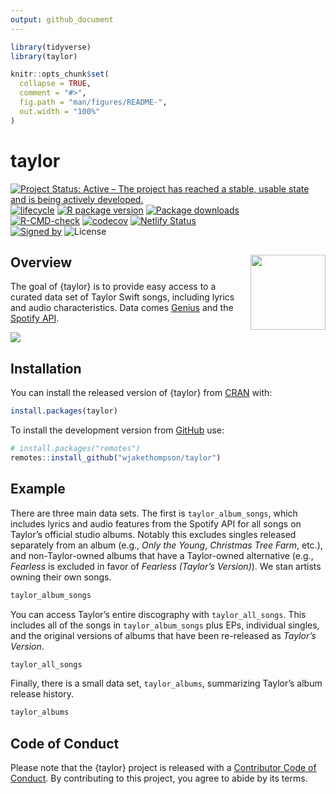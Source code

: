 ```yaml
---
output: github_document
---
```


<!-- README.md is generated from README.Rmd. Please edit that file -->

```r
library(tidyverse)
library(taylor)

knitr::opts_chunk$set(
  collapse = TRUE,
  comment = "#>",
  fig.path = "man/figures/README-",
  out.width = "100%"
)
```

# taylor

<!-- badges: start -->
[![Project Status: Active – The project has reached a stable, usable state and is being actively developed.](https://www.repostatus.org/badges/latest/active.svg)](https://www.repostatus.org/#active)
[![lifecycle](https://img.shields.io/badge/lifecycle-stable-brightgreen.svg)](https://lifecycle.r-lib.org/articles/stages.html)
[![R package version](https://www.r-pkg.org/badges/version/taylor)](https://CRAN.R-project.org/package=taylor)
[![Package downloads](https://cranlogs.r-pkg.org/badges/taylor)](https://cran.r-project.org/package=taylor)</br>
[![R-CMD-check](https://github.com/wjakethompson/taylor/workflows/R-CMD-check/badge.svg)](https://github.com/wjakethompson/taylor/actions)
[![codecov](https://codecov.io/gh/wjakethompson/taylor/branch/main/graph/badge.svg?token=TECvfoOYHh)](https://app.codecov.io/gh/wjakethompson/taylor)
[![Netlify Status](https://api.netlify.com/api/v1/badges/b80199c9-57a9-4d08-87e9-4887a67d01e4/deploy-status)](https://app.netlify.com/sites/r-taylor/deploys)</br>
[![Signed by](https://img.shields.io/badge/Keybase-Verified-brightgreen.svg)](https://keybase.io/wjakethompson)
![License](https://img.shields.io/badge/License-MIT-blue.svg)
<!-- badges: end -->

## Overview <img src="man/figures/logo.png" align="right" width="120" />

The goal of {taylor} is to provide easy access to a curated data set of Taylor Swift songs, including lyrics and audio characteristics. Data comes [Genius](https://genius.com/artists/Taylor-swift) and the [Spotify API](https://open.spotify.com/artist/06HL4z0CvFAxyc27GXpf02).

![](https://media.giphy.com/media/2tg4k9pXNcGi7kZ9Pz/giphy.gif)

## Installation

You can install the released version of {taylor} from [CRAN](https://cran.r-project.org/) with:

``` r
install.packages(taylor)
```

To install the development version from [GitHub](https://github.com/) use:

``` r
# install.packages("remotes")
remotes::install_github("wjakethompson/taylor")
```

## Example

There are three main data sets. The first is `taylor_album_songs`, which includes lyrics and audio features from the Spotify API for all songs on Taylor's official studio albums. Notably this excludes singles released separately from an album (e.g., *Only the Young*, *Christmas Tree Farm*, etc.), and non-Taylor-owned albums that have a Taylor-owned alternative (e.g., *Fearless* is excluded in favor of *Fearless (Taylor's Version)*). We stan artists owning their own songs.

```r
taylor_album_songs
```

You can access Taylor's entire discography with `taylor_all_songs`. This includes all of the songs in `taylor_album_songs` plus EPs, individual singles, and the original versions of albums that have been re-released as *Taylor's Version*.

```r
taylor_all_songs
```

Finally, there is a small data set, `taylor_albums`, summarizing Taylor's album release history.

```r
taylor_albums
```

## Code of Conduct
  
Please note that the {taylor} project is released with a [Contributor Code of Conduct](https://taylor.wjakethompson.com/CODE_OF_CONDUCT.html). By contributing to this project, you agree to abide by its terms.
